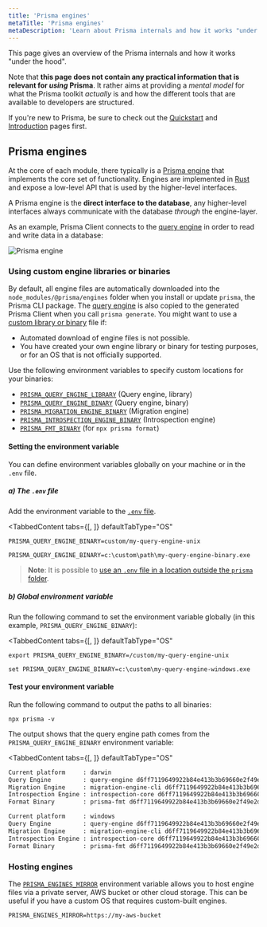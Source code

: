 ```yaml
---
title: 'Prisma engines'
metaTitle: 'Prisma engines'
metaDescription: 'Learn about Prisma internals and how it works "under the hood". Prisma tools are based on an engine-layer which manages the communication with the database.'
---
```


<TopBlock>

This page gives an overview of the Prisma internals and how it works "under the hood".

Note that **this page does not contain any practical information that is relevant for _using_ Prisma**. It rather aims at providing a _mental model_ for what the Prisma toolkit _actually_ is and how the different tools that are available to developers are structured.

If you're new to Prisma, be sure to check out the [Quickstart](/getting-started/quickstart) and [Introduction](/concepts/overview/what-is-prisma) pages first.

</TopBlock>

## Prisma engines

At the core of each module, there typically is a [Prisma engine](https://github.com/prisma/prisma-engines) that implements the core set of functionality. Engines are implemented in [Rust](https://www.rust-lang.org/) and expose a low-level API that is used by the higher-level interfaces.

A Prisma engine is the **direct interface to the database**, any higher-level interfaces always communicate with the database _through_ the engine-layer.

As an example, Prisma Client connects to the [query engine](/concepts/components/prisma-engines/query-engine) in order to read and write data in a database:

![Prisma engine](https://res.cloudinary.com/prismaio/image/upload/v1628764928/docs/I8do25A_ynswyd.png)

### Using custom engine libraries or binaries

By default, all engine files are automatically downloaded into the `node_modules/@prisma/engines` folder when you install or update `prisma`, the Prisma CLI package. The [query engine](/concepts/components/prisma-engines/query-engine) is also copied to the generated Prisma Client when you call `prisma generate`.
You might want to use a [custom library or binary](https://github.com/prisma/prisma-engines) file if:

- Automated download of engine files is not possible.
- You have created your own engine library or binary for testing purposes, or for an OS that is not officially supported.

Use the following environment variables to specify custom locations for your binaries:

- [`PRISMA_QUERY_ENGINE_LIBRARY`](/reference/api-reference/environment-variables-reference#prisma_query_engine_library) <span class="api"></span> (Query engine, library)
- [`PRISMA_QUERY_ENGINE_BINARY`](/reference/api-reference/environment-variables-reference#prisma_query_engine_binary) <span class="api"></span> (Query engine, binary)
- [`PRISMA_MIGRATION_ENGINE_BINARY`](/reference/api-reference/environment-variables-reference#prisma_migration_engine_binary) <span class="api"></span> (Migration engine)
- [`PRISMA_INTROSPECTION_ENGINE_BINARY`](/reference/api-reference/environment-variables-reference#prisma_introspection_engine_binary) <span class="api"></span> (Introspection engine)
- [`PRISMA_FMT_BINARY`](/reference/api-reference/environment-variables-reference#prisma_fmt_binary) <span class="api"></span> (for `npx prisma format`)

#### Setting the environment variable

You can define environment variables globally on your machine or in the `.env` file.

##### a) The `.env` file

Add the environment variable to the [`.env` file](/guides/development-environment/environment-variables#using-env-files).

<TabbedContent
  tabs={[<FileWithIcon text="Unix, macOS" icon="code"/>, <FileWithIcon text="Windows" icon="display"/>]}
  defaultTabType="OS"
>

<tab>

```
PRISMA_QUERY_ENGINE_BINARY=custom/my-query-engine-unix
```

</tab>
<tab>

```
PRISMA_QUERY_ENGINE_BINARY=c:\custom\path\my-query-engine-binary.exe
```

</tab>
</TabbedContent>

> **Note**: It is possible to [use an `.env` file in a location outside the `prisma` folder](/guides/development-environment/environment-variables/managing-env-files-and-setting-variables).

##### b) Global environment variable

Run the following command to set the environment variable globally (in this example, `PRISMA_QUERY_ENGINE_BINARY`):

<TabbedContent
  tabs={[<FileWithIcon text="Unix, macOS" icon="code"/>, <FileWithIcon text="Windows" icon="display"/>]}
  defaultTabType="OS"
>

   <tab>

```terminal
export PRISMA_QUERY_ENGINE_BINARY=/custom/my-query-engine-unix
```

   </tab>

   <tab>

```terminal
set PRISMA_QUERY_ENGINE_BINARY=c:\custom\my-query-engine-windows.exe
```

   </tab>

</TabbedContent>

#### Test your environment variable

Run the following command to output the paths to all binaries:

```terminal
npx prisma -v
```

The output shows that the query engine path comes from the `PRISMA_QUERY_ENGINE_BINARY` environment variable:

<TabbedContent
  tabs={[<FileWithIcon text="Unix, macOS" icon="code"/>, <FileWithIcon text="Windows" icon="display"/>]}
  defaultTabType="OS"
>

   <tab>

```sh highlight=2;normal
Current platform     : darwin
Query Engine         : query-engine d6ff7119649922b84e413b3b69660e2f49e2ddf3 (at /custom/my-query-engine-unix)
Migration Engine     : migration-engine-cli d6ff7119649922b84e413b3b69660e2f49e2ddf3 (at /myproject/node_modules/@prisma/engines/migration-engine-unix)
Introspection Engine : introspection-core d6ff7119649922b84e413b3b69660e2f49e2ddf3 (at /myproject/node_modules/@prisma/engines/introspection-engine-unix)
Format Binary        : prisma-fmt d6ff7119649922b84e413b3b69660e2f49e2ddf3 (at /myproject/node_modules/@prisma/engines/prisma-fmt-unix)
```

   </tab>
   <tab>

```sh highlight=2;normal
Current platform     : windows
Query Engine         : query-engine d6ff7119649922b84e413b3b69660e2f49e2ddf3 (at c:\custom\my-query-engine-windows.exe)
Migration Engine     : migration-engine-cli d6ff7119649922b84e413b3b69660e2f49e2ddf3 (at c:\myproject\node_modules\@prisma\engines\migration-engine-windows.exe)
Introspection Engine : introspection-core d6ff7119649922b84e413b3b69660e2f49e2ddf3 (at c:\myproject\node_modules\@prisma\engines\introspection-engine-windows.exe)
Format Binary        : prisma-fmt d6ff7119649922b84e413b3b69660e2f49e2ddf3 (at c:\myproject\node_modules\@prisma\engines\prisma-fmt-windows.exe)
```

   </tab>

</TabbedContent>

### Hosting engines

The [`PRISMA_ENGINES_MIRROR`](/reference/api-reference/environment-variables-reference#prisma_engines_mirror) <span class="api"></span> environment variable allows you to host engine files via a private server, AWS bucket or other cloud storage.
This can be useful if you have a custom OS that requires custom-built engines.

```terminal
PRISMA_ENGINES_MIRROR=https://my-aws-bucket
```
